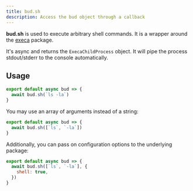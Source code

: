 ```yaml
---
title: bud.sh
description: Access the bud object through a callback
---
```


**bud.sh** is used to execute arbitrary shell commands. It is a wrapper around the [execa](https://github.com/sindresorhus/execa) package.

It's async and returns the `ExecaChildProcess` object. It will pipe the process stdout/stderr to the console automatically.

## Usage

```js title=bud.config.mjs
export default async bud => {
  await bud.sh(`ls -la`)
}
```

You may use an array of arguments instead of a string:

```js
export default async bud => {
  await bud.sh([`ls`, `-la`])
}
```

Additionally, you can pass on configuration options to the underlying package:

```js
export default async bud => {
  await bud.sh([`ls`, `-la`], {
    shell: true,
  })
}
```
